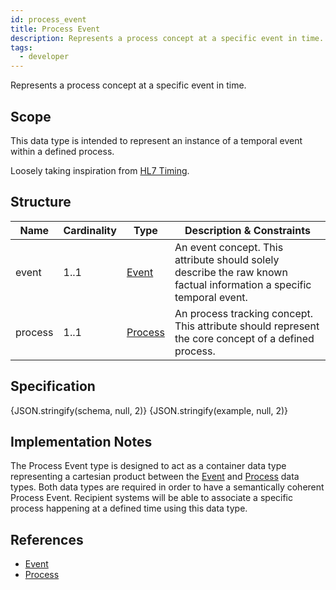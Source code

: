 ```yaml
---
id: process_event
title: Process Event
description: Represents a process concept at a specific event in time.
tags:
  - developer
---
```




Represents a process concept at a specific event in time.

## Scope

This data type is intended to represent an instance of a temporal event within a defined process.

Loosely taking inspiration from [HL7 Timing](https://www.hl7.org/fhir/datatypes.html#timing).

## Structure

| Name | Cardinality | Type | Description & Constraints |
| --- | --- | --- | --- |
| event | 1..1 | [Event](../data/event) | An event concept. This attribute should solely describe the raw known factual information a specific temporal event. |
| process | 1..1 | [Process](../data/process) | An process tracking concept. This attribute should represent the core concept of a defined process. |

## Specification

<Tabs queryString="tab">
  <TabItem value="schema" label="Schema" default>
    <JSONSchemaViewer
      resolverOptions={generateResolverOptions({ "remote": true })}
      schema={schema}
      viewerOptions={{ showExamples: true }}
    />
  </TabItem>
  <TabItem value="source" label="Source">
    <CodeBlock language="json" showLineNumbers>
      {JSON.stringify(schema, null, 2)}
    </CodeBlock>
  </TabItem>
  <TabItem value="example" label="Example">
    <CodeBlock language="json" showLineNumbers>
      {JSON.stringify(example, null, 2)}
    </CodeBlock>
  </TabItem>
</Tabs>

## Implementation Notes

The Process Event type is designed to act as a container data type representing a cartesian product between the
[Event](../data/event) and [Process](../data/process) data types. Both data types are required in order to have a
semantically coherent Process Event. Recipient systems will be able to associate a specific process happening at a
defined time using this data type.

## References

- [Event](../data/event)
- [Process](../data/process)
